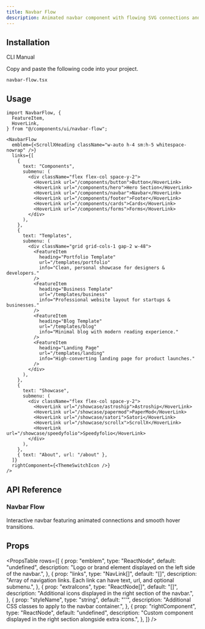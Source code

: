 ```yaml
---
title: Navbar Flow
description: Animated navbar component with flowing SVG connections and dropdown menus.
---
```


<ComponentPreview name="navbarflow-demo" className="p-0" description="" />

## Installation

<Tabs defaultValue="cli" className="w-full">
  <TabsList>
    <TabsTrigger value="cli">CLI</TabsTrigger>
    <TabsTrigger value="manual">Manual</TabsTrigger>
  </TabsList>
  <TabsContent value="cli">
    <PkgOptions name="navbar-flow" />
  </TabsContent>
  <TabsContent value="manual">
    <Steps>

<Step>Copy and paste the following code into your project.</Step>
<p>
  <code>navbar-flow.tsx</code>
</p>
<ComponentSource name="navbar-flow" />

</Steps>
  </TabsContent>
</Tabs>

## Usage

```tsx
import NavbarFlow, {
  FeatureItem,
  HoverLink,
} from "@/components/ui/navbar-flow";
```

```tsx
<NavbarFlow
  emblem={<ScrollXHeading className="w-auto h-4 sm:h-5 whitespace-nowrap" />}
  links={[
    {
      text: "Components",
      submenu: (
        <div className="flex flex-col space-y-2">
          <HoverLink url="/components/button">Button</HoverLink>
          <HoverLink url="/components/hero">Hero Section</HoverLink>
          <HoverLink url="/components/navbar">Navbar</HoverLink>
          <HoverLink url="/components/footer">Footer</HoverLink>
          <HoverLink url="/components/cards">Cards</HoverLink>
          <HoverLink url="/components/forms">Forms</HoverLink>
        </div>
      ),
    },
    {
      text: "Templates",
      submenu: (
        <div className="grid grid-cols-1 gap-2 w-48">
          <FeatureItem
            heading="Portfolio Template"
            url="/templates/portfolio"
            info="Clean, personal showcase for designers & developers."
          />
          <FeatureItem
            heading="Business Template"
            url="/templates/business"
            info="Professional website layout for startups & businesses."
          />
          <FeatureItem
            heading="Blog Template"
            url="/templates/blog"
            info="Minimal blog with modern reading experience."
          />
          <FeatureItem
            heading="Landing Page"
            url="/templates/landing"
            info="High-converting landing page for product launches."
          />
        </div>
      ),
    },
    {
      text: "Showcase",
      submenu: (
        <div className="flex flex-col space-y-2">
          <HoverLink url="/showcase/astroship">Astroship</HoverLink>
          <HoverLink url="/showcase/papermod">PaperMod</HoverLink>
          <HoverLink url="/showcase/satori">Satori</HoverLink>
          <HoverLink url="/showcase/scrollx">ScrollX</HoverLink>
          <HoverLink url="/showcase/speedyfolio">Speedyfolio</HoverLink>
        </div>
      ),
    },
    { text: "About", url: "/about" },
  ]}
  rightComponent={<ThemeSwitchIcon />}
/>
```

## API Reference

### Navbar Flow

Interactive navbar featuring animated connections and smooth hover transitions.

## Props

<PropsTable
  rows={[
    {
      prop: "emblem",
      type: "ReactNode",
      default: "undefined",
      description: "Logo or brand element displayed on the left side of the navbar.",
    },
    {
      prop: "links",
      type: "NavLink[]",
      default: "[]",
      description: "Array of navigation links. Each link can have text, url, and optional submenu.",
    },
    {
      prop: "extraIcons",
      type: "ReactNode[]",
      default: "[]",
      description: "Additional icons displayed in the right section of the navbar.",
    },
    {
      prop: "styleName",
      type: "string",
      default: "''",
      description: "Additional CSS classes to apply to the navbar container.",
    },
    {
      prop: "rightComponent",
      type: "ReactNode",
      default: "undefined",
      description: "Custom component displayed in the right section alongside extra icons.",
    },
  ]}
/>
